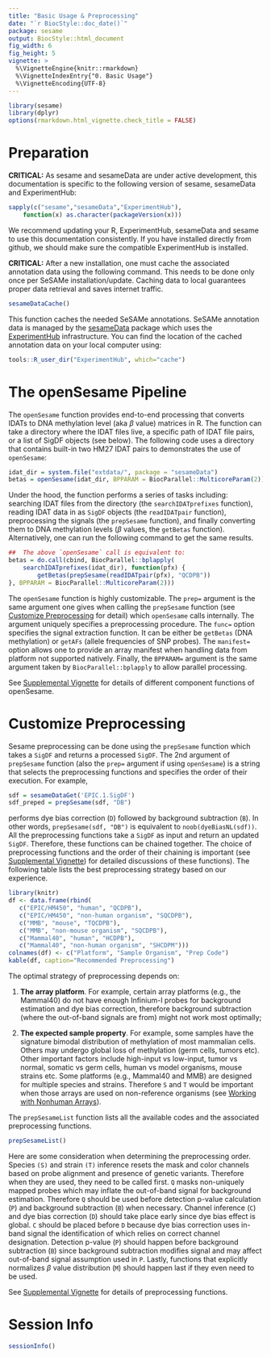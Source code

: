 ```yaml
---
title: "Basic Usage & Preprocessing"
date: "`r BiocStyle::doc_date()`"
package: sesame
output: BiocStyle::html_document
fig_width: 6
fig_height: 5
vignette: >
  %\VignetteEngine{knitr::rmarkdown}
  %\VignetteIndexEntry{"0. Basic Usage"}
  %\VignetteEncoding{UTF-8}
---
```


```r
library(sesame)
library(dplyr)
options(rmarkdown.html_vignette.check_title = FALSE)
```

# Preparation

**CRITICAL:** As sesame and sesameData are under active development, this
  documentation is specific to the following version of sesame, sesameData and
  ExperimentHub:

```r
sapply(c("sesame","sesameData","ExperimentHub"),
    function(x) as.character(packageVersion(x)))
```

We recommend updating your R, ExperimentHub, sesameData and sesame to use this
documentation consistently. If you have installed directly from github, we
should make sure the compatible ExperimentHub is installed.

**CRITICAL:** After a new installation, one must cache the associated
annotation data using the following command. This needs to be done only once
per SeSAMe installation/update. Caching data to local guarantees proper data
retrieval and saves internet traffic.

```r
sesameDataCache()
```

This function caches the needed SeSAMe annotations.
SeSAMe annotation data is managed by the
[sesameData](https://tinyurl.com/58ny3rrt) package which uses the
[ExperimentHub](https://tinyurl.com/2p873tez) infrastructure.  You can find the
location of the cached annotation data on your local computer using:

```r
tools::R_user_dir("ExperimentHub", which="cache")
```

# The openSesame Pipeline

The `openSesame` function provides end-to-end processing that converts IDATs to
DNA methylation level (aka $\beta$ value) matrices in R. The function can take
a directory where the IDAT files live, a specific path of IDAT file pairs, or a
list of SigDF objects (see below). The following code uses a directory that
contains built-in two HM27 IDAT pairs to demonstrates the use of `openSesame`:


```r
idat_dir = system.file("extdata/", package = "sesameData")
betas = openSesame(idat_dir, BPPARAM = BiocParallel::MulticoreParam(2))
```

Under the hood, the function performs a series of tasks including: searching
IDAT files from the directory (the `searchIDATprefixes` function), reading IDAT
data in as `SigDF` objects (the `readIDATpair` function), preprocessing the
signals (the `prepSesame` function), and finally converting them to DNA
methylation levels ($\beta$ values, the `getBetas` function). Alternatively,
one can run the following command to get the same results.

```r
##  The above `openSesame` call is equivalent to:
betas = do.call(cbind, BiocParallel::bplapply(
    searchIDATprefixes(idat_dir), function(pfx) {
        getBetas(prepSesame(readIDATpair(pfx), "QCDPB"))
}, BPPARAM = BiocParallel::MulticoreParam(2)))
```

The `openSesame` function is highly customizable. The `prep=` argument is the
same argument one gives when calling the `prepSesame` function (see [Customize
Preprocessing] for detail) which `openSesame` calls internally. The argument
uniquely specifies a preprocessing procedure. The `func=` option specifies the
signal extraction function. It can be either be `getBetas` (DNA methylation) or
`getAFs` (allele frequencies of SNP probes). The `manifest=` option allows one
to provide an array manifest when handling data from platform not supported
natively. Finally, the `BPPARAM=` argument is the same argument taken by
`BiocParallel::bplapply` to allow parallel processing.

See [Supplemental Vignette](https://zhou-lab.github.io/sesame/supplemental.html)
for details of different component functions of openSesame.

# Customize Preprocessing {#prep}

Sesame preprocessing can be done using the `prepSesame` function which takes a
`SigDF` and returns a processed `SigDF`. The 2nd argument of `prepSesame`
function (also the `prep=` argument if using `openSesame`) is a string that
selects the preprocessing functions and specifies the order of their
execution. For example,

```r
sdf = sesameDataGet('EPIC.1.SigDF')
sdf_preped = prepSesame(sdf, "DB")
```

performs dye bias correction (`D`) followed by background subtraction (`B`). In
other words, `prepSesame(sdf, "DB")` is equivalent to
`noob(dyeBiasNL(sdf))`. All the preprocessing functions take a `SigDF` as input
and return an updated `SigDF`. Therefore, these functions can be chained
together. The choice of preprocessing functions and the order of their chaining
is important (see [Supplemental
Vignette](https://zhou-lab.github.io/sesame/supplemental.html)) for detailed
discussions of these functions). The following table lists the best
preprocessing strategy based on our experience.

```r
library(knitr)
df <- data.frame(rbind(
   c("EPIC/HM450", "human", "QCDPB"),
   c("EPIC/HM450", "non-human organism", "SQCDPB"),
   c("MMB", "mouse", "TQCDPB"),
   c("MMB", "non-mouse organism", "SQCDPB"),
   c("Mammal40", "human", "HCDPB"),
   c("Mammal40", "non-human organism", "SHCDPM")))
colnames(df) <- c("Platform", "Sample Organism", "Prep Code")
kable(df, caption="Recommended Preprocessing")
```

The optimal strategy of preprocessing depends on:

1) **The array platform**. For example, certain array platforms (e.g., the
Mammal40) do not have enough Infinium-I probes for background estimation and
dye bias correction, therefore background subtraction (where the out-of-band
signals are from) might not work most optimally;

2) **The expected sample property**. For example, some samples have the
signature bimodal distribution of methylation of most mammalian cells. Others
may undergo global loss of methylation (germ cells, tumors etc). Other
important factors include high-input vs low-input, tumor vs normal, somatic vs
germ cells, human vs model organisms, mouse strains etc. Some platforms (e.g.,
Mammal40 and MMB) are designed for multiple species and strains. Therefore `S`
and `T` would be important when those arrays are used on non-reference
organisms (see [Working with Nonhuman Arrays](nonhuman.html)).

The `prepSesameList` function lists all the available codes and the associated
preprocessing functions.

```r
prepSesameList()
```

Here are some consideration when determining the preprocessing order. Species
`(S)` and strain `(T)` inference resets the mask and color channels based on
probe alignment and presence of genetic variants. Therefore when they are used,
they need to be called first. `Q` masks non-uniquely mapped probes which may
inflate the out-of-band signal for background estimation. Therefore `Q` should
be used before detection p-value calculation (`P`) and background subtraction
(`B`) when necessary. Channel inference (`C`) and dye bias correction (`D`)
should take place early since dye bias effect is global. `C` should be placed
before `D` because dye bias correction uses in-band signal the identification
of which relies on correct channel designation. Detection p-value (`P`) should
happen before background subtraction (`B`) since background subtraction
modifies signal and may affect out-of-band signal assumption used in
`P`. Lastly, functions that explicitly normalizes $\beta$ value distribution
(`M`) should happen last if they even need to be used.

See [Supplemental Vignette](https://zhou-lab.github.io/sesame/supplemental.html#prepfuns)
for details of preprocessing functions.

# Session Info

```r
sessionInfo()
```
